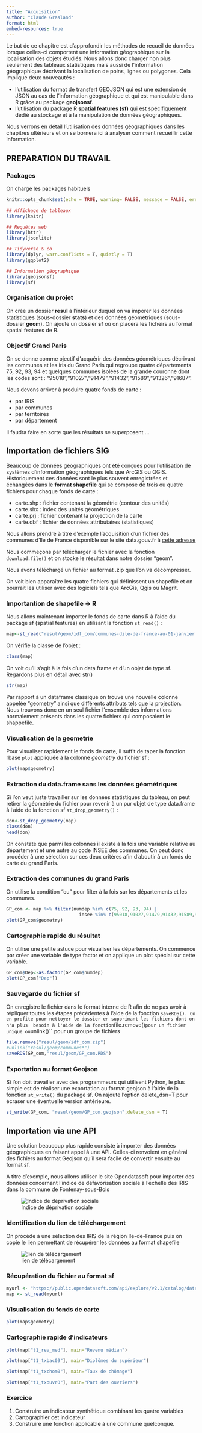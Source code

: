```yaml
---
title: "Acquisition"
author: "Claude Grasland"
format: html
embed-resources: true
---
```




Le but de ce chapitre est d'approfondir les méthodes de recueil de données lorsque celles-ci comportent une information géographique sur la localisation des objets étudiés. Nous allons donc charger non plus seulement des tableaux statistiques mais aussi de l'information géographique décrivant la localisation de poins, lignes ou polygones. Cela implique deux nouveautés :

- l'utilisation du format de transfert GEOJSON qui est une extension de JSON au cas de l'information géographique et qui est manipulable dans R grâce au package **geojsonsf**. 
- l'utilisation du package R **spatial features (sf)** qui est spécifiquement dédié au stockage et à la manipulation de données géographiques.

Nous verrons en détail l'utilisation des données géographiques dans les chapitres ultérieurs et on se bornera ici à analyser comment recueillir cette information.


## PREPARATION DU TRAVAIL


### Packages

On charge les packages habituels 

```r
knitr::opts_chunk$set(echo = TRUE, warning= FALSE, message = FALSE, error=FALSE)

## Affichage de tableaux
library(knitr)

## Requêtes web
library(httr)
library(jsonlite)

## Tidyverse & co
library(dplyr, warn.conflicts = T, quietly = T)
library(ggplot2)

## Information géographique
library(geojsonsf)
library(sf)
```

### Organisation du projet

On crée un dossier **resul** à l'intérieur duquel on va imporer les données statistiques (sous-dossier **stats**) et des données géométriques (sous-dossier **geom**). On ajoute un dossier **sf** où on placera les ficheirs au format spatial features de R.


### Objectif Grand Paris

On se donne comme ojectif d'acquérir des données géométriques décrivant les communes et les iris du Grand Paris qui regroupe quatre départements 75, 92, 93, 94 et quelques communes isolées de la grande couronne dont les codes sont : "95018","91027","91479","91432","91589","91326","91687". 

Nous devons arriver à produire quatre fonds de carte :

- par IRIS
- par communes
- par territoires
- par département

Il faudra faire en sorte que les résultats se superposent ...


## Importation de fichiers SIG

Beaucoup de données géographiques ont été conçues pour l'utilisation de systèmes d'information géographiques tels que ArcGIS ou QGIS. Historiquement ces données sont le plus souvent enregistrées et échangées dans le **format shapefile** qui se compose de trois ou quatre fichiers pour chaque fonds de carte :

- carte.shp : fichier contenant la géométrie (contour des unités)
- carte.shx : index des unités géométriques
- carte.prj : fichier contenant la projection de la carte
- carte.dbf : fichier de données attributaires (statistiques)

Nous allons prendre à titre d'exemple l'acquisition d'un fichier des communes d'Ile de France disponible sur le site data.gouv.fr  à [cette adresse](https://www.data.gouv.fr/fr/datasets/les-communes-d-ile-de-france-idf/)

Nous commeçons par télécharger le fichier avec la fonction `download.file()` et on stocke le résultat dans notre dossier "geom".

Nous avons téléchargé un fichier au format .zip que l'on va décompresser.


On voit bien apparaître les quatre fichiers qui définissent un shapefile et on pourrait les utiliser avec des logiciels tels que ArcGis, Qgis ou Magrit.

### Importantion de shapefile -> R

Nous allons maintenant importer le fonds de carte dans R à l'aide du package sf (spatial features) en utilisant la fonction `st_read()` :

```r
map<-st_read("resul/geom/idf_com/communes-dile-de-france-au-01-janvier.shp")
```

On vérifie la classe de l'objet :

```r
class(map)
```

On voit qu'il s'agit à la fois d'un data.frame et d'un objet de type sf. Regardons plus en détail avec str()

```r
str(map)
```

Par rapport à un dataframe classique on trouve une nouvelle colonne appelée "geometry" ainsi que différents attributs tels que la projection. Nous trouvons donc en un seul fichier l'ensemble des informations normalement présents dans les quatre fichiers qui composaient le shappefile. 

### Visualisation de la geometrie

Pour visualiser rapidement  le fonds de carte, il suffit de taper la fonction rbase `plot` appliquée à la colonne *geometry* du fichier sf :

```r
plot(map$geometry)
```

### Extraction du data.frame sans les données géométriques

Si l'on veut juste travailler sur les données statistiques du tableau, on peut retirer la géométrie du fichier pour revenir à un pur objet de type data.frame à l'aide de la fonction sf `st_drop_geometry()` : 

```r
don<-st_drop_geometry(map)
class(don)
head(don)
```

On constate que parmi les colonnes il existe à la fois une variable relative au département et une autre au code INSEE des communes. On peut donc procéder à une sélection sur ces deux critères afin d'aboutir à un fonds de carte du grand Paris.

### Extraction des communes du grand Paris

On utilise la condition "ou" pour filter à la fois sur les départements et les communes. 

```r
GP_com <- map %>% filter(numdep %in% c(75, 92, 93, 94) |  
                           insee %in% c(95018,91027,91479,91432,91589,91326,91687))
plot(GP_com$geometry)
```

### Cartographie rapide du résultat

On utilise une petite astuce pour visualiser les départements. On commence par créer une variable de type factor et on applique un plot spécial sur cette variable. 

```r
GP_com$Dep<-as.factor(GP_com$numdep)
plot(GP_com["Dep"])
```

### Sauvegarde du fichier sf

On enregistre le fichier dans le format interne de R afin de ne pas avoir à répliquer toutes les étapes précédentes à l'aide de la fonction `saveRDS(). On en profite pour nettoyer le dossier en supprimant les fichiers dont on n'a plus  besoin à l'aide de la fonction `file.remove()` pour un fichier unique ou `unlink()`` pour un groupe de fichiers


```r
file.remove("resul/geom/idf_com.zip")
#unlink("resul/geom/communes*")
saveRDS(GP_com,"resul/geom/GP_com.RDS")
```

### Exportation au format Geojson

Si l'on doit travailler avec des programmeurs qui utilisent Python, le plus simple est de réaliser une exportation au format geojson à l'aide de la fonction `st_write()` du package sf. On rajoute l'option delete_dsn=T pour écraser une éventuelle version antérieure.

```r
st_write(GP_com, "resul/geom/GP_com.geojson",delete_dsn = T)
```


## Importation via une API

Une solution beaucoup plus rapide consiste à importer des données géographiques en faisant appel à une API. Celles-ci renvoient en général des fichiers au format Geojson qu'il sera facile de convertir ensuite au format sf.

A titre d'exemple, nous allons utiliser le site Opendatasoft pour importer des données concernant l'indice de défavorisation sociale à l'échelle des IRIS dans la commune de Fontenay-sous-Bois


![Indice de déprivation sociale](img/indice_depsoc.jpg)

### Identification du lien de téléchargement

On procède à une sélection des IRIS de la région Ile-de-France puis on copie le lien permettant de récupérer les données au format shapefile

![lien de télécargement ](img/indice_depsoc2.jpg)


### Récupération du fichier au format sf

```r
myurl <- "https://public.opendatasoft.com/api/explore/v2.1/catalog/datasets/indice-de-defavorisation-sociale-fdep-par-iris/exports/geojson?lang=fr&refine=c_nom_com%3A%22FONTENAY-SOUS-BOIS%22&timezone=Europe%2FBerlin"
map <- st_read(myurl)
```



### Visualisation du fonds de carte

```r
plot(map$geometry)
```

### Cartographie rapide d'indicateurs 

```r
plot(map["t1_rev_med"], main="Revenu médian")
```

```r
plot(map["t1_txbac09"], main="Diplômes du supérieur")
```

```r
plot(map["t1_txchom0"], main="Taux de chômage")
```

```r
plot(map["t1_txouvr0"], main="Part des ouvriers")
```


### Exercice 

1. Construire un indicateur synthétique combinant les quatre variables
2. Cartographier cet indicateur
3. Construire une fonction applicable à une commune quelconque.